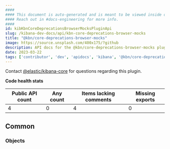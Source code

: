 ```yaml
---
####
#### This document is auto-generated and is meant to be viewed inside our experimental, new docs system.
#### Reach out in #docs-engineering for more info.
####
id: kibKbnCoreDeprecationsBrowserMocksPluginApi
slug: /kibana-dev-docs/api/kbn-core-deprecations-browser-mocks
title: "@kbn/core-deprecations-browser-mocks"
image: https://source.unsplash.com/400x175/?github
description: API docs for the @kbn/core-deprecations-browser-mocks plugin
date: 2023-03-22
tags: ['contributor', 'dev', 'apidocs', 'kibana', '@kbn/core-deprecations-browser-mocks']
---
```




Contact [@elastic/kibana-core](https://github.com/orgs/elastic/teams/kibana-core) for questions regarding this plugin.

**Code health stats**

| Public API count  | Any count | Items lacking comments | Missing exports |
|-------------------|-----------|------------------------|-----------------|
| 4 | 0 | 4 | 0 |

## Common

### Objects
<DocDefinitionList data={kbnCoreDeprecationsBrowserMocksObj.common.objects}/>

